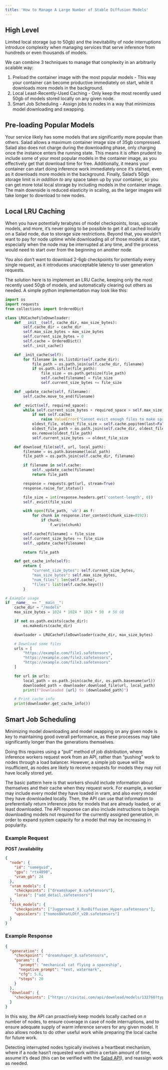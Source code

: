 ```yaml
---
title: 'How to Manage A Large Number of Stable Diffusion Models'
---
```


## High Level

Limited local storage (up to 50gb) and the inevitability of node interruptions introduce complexity when managing
services that serve inference from hundreds or even thousands of models.

We can combine 3 techniques to manage that complexity in an arbitrarily scalable way:

1. Preload the container image with the most popular models - This way your container can become productive immediately
   on start, while it downloads more models in the background.
2. Local Least-Recently-Used Caching - Only keep the most recently used 50gb of models stored locally on any given node.
3. Smart Job Scheduling - Assign jobs to nodes in a way that minimizes model downloading and swapping.

## Pre-loading Popular Models

Your service likely has some models that are significantly more popular than others. Salad allows a maximum container
image size of 35gb compressed. Salad also does not charge during the downloading phase, only charging once the instance
enters the running state. This means it is often prudent to include some of your most popular models in the container
image, as you effectively get that download time for free. Additionally, it means your container can start doing
inference work immediately once it’s started, even as it downloads more models in the background. Finally, Salad’s 50gb
storage limit is _in addition to_ any space taken up by your container, so you can get more total local storage by
including models in the container image. The main downside is reduced elasticity in scaling, as the larger images will
take longer to download to new nodes.

## Local LRU Caching

When you have potentially terabytes of model checkpoints, loras, upscale models, and more, it’s never going to be
possible to get it all cached locally on a Salad node, due to storage size restrictions. Beyond that, you wouldn’t want
to pay for node uptime while downloading all of those models at start, especially when the node may be interrupted at
any time, and the process would need to start over from the beginning on another node.

You also don’t want to download 2-6gb checkpoints for potentially every single request, as it introduces unacceptable
latency to user generation requests.

The solution here is to implement an LRU Cache, keeping only the most recently used 50gb of models, and automatically
clearing out others as needed. A simple python implementation may look like this:

```python
import os
import requests
from collections import OrderedDict

class LRUCacheFileDownloader:
    def __init__(self, cache_dir, max_size_bytes):
        self.cache_dir = cache_dir
        self.max_size_bytes = max_size_bytes
        self.current_size_bytes = 0
        self.cache = OrderedDict()
        self._init_cache()

    def _init_cache(self):
        for filename in os.listdir(self.cache_dir):
            file_path = os.path.join(self.cache_dir, filename)
            if os.path.isfile(file_path):
                file_size = os.path.getsize(file_path)
                self.cache[filename] = file_size
                self.current_size_bytes += file_size

    def _update_cache(self, filename):
        self.cache.move_to_end(filename)

    def _evict(self, required_space):
        while self.current_size_bytes + required_space > self.max_size_bytes:
            if not self.cache:
                raise ValueError("Cannot evict enough files to make space")
            oldest_file, oldest_file_size = self.cache.popitem(last=False)
            oldest_file_path = os.path.join(self.cache_dir, oldest_file)
            os.remove(oldest_file_path)
            self.current_size_bytes -= oldest_file_size

    def download_file(self, url, local_path):
        filename = os.path.basename(local_path)
        file_path = os.path.join(self.cache_dir, filename)

        if filename in self.cache:
            self._update_cache(filename)
            return file_path

        response = requests.get(url, stream=True)
        response.raise_for_status()

        file_size = int(response.headers.get('content-length', 0))
        self._evict(file_size)

        with open(file_path, 'wb') as f:
            for chunk in response.iter_content(chunk_size=8192):
                if chunk:
                    f.write(chunk)

        self.cache[filename] = file_size
        self.current_size_bytes += file_size
        self._update_cache(filename)

        return file_path

    def get_cache_info(self):
        return {
            "current_size_bytes": self.current_size_bytes,
            "max_size_bytes": self.max_size_bytes,
            "num_files": len(self.cache),
            "files": list(self.cache.keys())
        }

# Example usage
if __name__ == "__main__":
    cache_dir = "/models"
    max_size_bytes = 1024 * 1024 * 1024 * 50  # 50 GB

    if not os.path.exists(cache_dir):
        os.makedirs(cache_dir)

    downloader = LRUCacheFileDownloader(cache_dir, max_size_bytes)

    # Download some files
    urls = [
        "https://example.com/file1.safetensors",
        "https://example.com/file2.safetensors",
        "https://example.com/file3.safetensors"
    ]

    for url in urls:
        local_path = os.path.join(cache_dir, os.path.basename(url))
        downloaded_path = downloader.download_file(url, local_path)
        print(f"Downloaded {url} to {downloaded_path}")

    # Print cache info
    print(downloader.get_cache_info())
```

## Smart Job Scheduling

Minimizing model downloading and model swapping on any given node is key to maintaining good overall performance, as
these processes may take significantly longer than the generations themselves.

Doing this requires using a “pull” method of job distribution, where inference workers request work from an API, rather
than “pushing” work to nodes through a load balancer. However, a simple job queue will be insufficient, as nodes are
likely to receive requests for models they may not have locally stored yet.

The basic pattern here is that workers should include information about themselves and their cache when they request
work. For example, a worker may include every model they have loaded in vram, and also every model they have downloaded
locally. Then, the API can use that information to preferentially return inference jobs for models that are already
loaded, or at least downloaded. The API response can also include instructions to begin downloading models not required
for the currently assigned generation, in order to expand system capacity for a model that may be increasing in
popularity.

### Example Request

**POST /availability**

```json
{
  "node": {
    "id": "someguid",
    "gpu": "rtx4090",
    "vram_gb": 24
  },
  "vram_models": {
    "checkpoints": ["dreamshaper_8.safetensors"],
    "loras": ["add_detail.safetensors"]
  },
  "disk_models": {
    "checkpoints": ["Juggernaut_X_RunDiffusion_Hyper.safetensors"],
    "upscalers": ["nomos8khatLOtf_v20.safetensors"]
  }
}
```

### Example Response

```json
{
  "generation": {
    "checkpoint": "dreamshaper_8.safetensors",
    "params": {
      "prompt": "mechanical cat flying a spaceship",
      "negative_prompt": "text, watermark",
      "cfg": 5.6,
      "steps": 20
    }
  },
  "download": {
    "checkpoints": ["https://civitai.com/api/download/models/132760?type=Model&format=SafeTensor&size=pruned&fp=fp16"]
  }
}
```

In this way, the API can proactively keep models locally cached on _n_ number of nodes, to ensure coverage in case of
node interruptions, and to ensure adequate supply of warm inference servers for any given model. It also allows nodes to
do other useful work while preparing the local cache for future work.

Detecting interrupted nodes typically involves a heartbeat mechanism, where if a node hasn’t requested work within a
certain amount of time, assume it’s dead (this can be verified with the
[Salad API](/reference/saladcloud-api/container_groups/get-a-container-group-instance)), and reassign work as needed.
